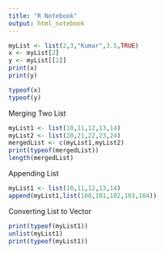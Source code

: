 ```yaml
---
title: "R Notebook"
output: html_notebook
---
```


```r
myList <- list(2,3,"Kumar",3.5,TRUE)
x <- myList[2]
y <- myList[[2]]
print(x)
print(y)

typeof(x)
typeof(y)

```
Merging Two List
```r
myList1 <- list(10,11,12,13,14)
myList2 <- list(20,21,22,23,24)
mergedList <- c(myList1,myList2)
print(typeof(mergedList))
length(mergedList)
```

Appending List
```r
myList1 <- list(10,11,12,13,14)
append(myList1,list(100,101,102,103,104))
```

Converting List to Vector
```r
print(typeof(myList1))
unlist(myList1)
print(typeof(myList1))

```
